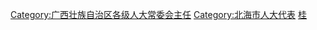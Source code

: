[[Category:广西壮族自治区各级人大常委会主任|Category:广西壮族自治区各级人大常委会主任]]
[[Category:北海市人大代表|Category:北海市人大代表]]
[[Category:设区的市人大常委会主任|桂]]